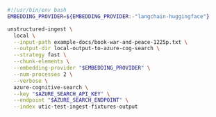```bash Shell
#!/usr/bin/env bash
EMBEDDING_PROVIDER=${EMBEDDING_PROVIDER:-"langchain-huggingface"}

unstructured-ingest \
  local \
  --input-path example-docs/book-war-and-peace-1225p.txt \
  --output-dir local-output-to-azure-cog-search \
  --strategy fast \
  --chunk-elements \
  --embedding-provider "$EMBEDDING_PROVIDER" \
  --num-processes 2 \
  --verbose \
  azure-cognitive-search \
  --key "$AZURE_SEARCH_API_KEY" \
  --endpoint "$AZURE_SEARCH_ENDPOINT" \
  --index utic-test-ingest-fixtures-output
```
